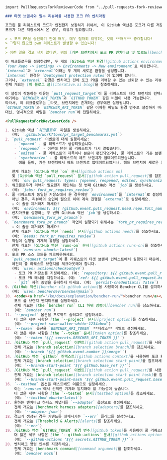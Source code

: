 ```markdown
import PullRequestsForkReviewerCode from "../pull-requests-fork-reviewer-code.mdx";

### 타겟 브랜치와 필수 리뷰어를 사용한 포크 PR 벤치마킹

포크된 풀 리퀘스트의 코드가 안전한지 보장하기 위해서, 이 GitHub 액션은 포크가 다른 저장소에서 왔는지 확인합니다.
포크가 다른 저장소에서 온 경우, 리뷰가 필요합니다.

> ⚠️ 포크 PR을 승인하기 전에 매우, 매우 철저히 리뷰하는 것이 **매우** 중요합니다!
> 그렇지 않으면 pwn 리퀘스트가 발생할 수 있습니다!
>
> 이런 일을 겪고 싶지 않다면, 위의 [기본 브랜치에서 포크 PR 벤치마크 및 업로드][benchmark fork pr and upload from default branch]를 참조하세요.

이 워크플로우를 설정하려면, 두 개의 [GitHub 액션 환경][github actions environments]을 생성해야 합니다.
`Your Repo -> Settings -> Environments -> New environment`로 이동합니다.
`internal`과 `external`이라는 두 개의 새로운 환경을 생성합니다.
`internal` 환경은 `Deployment protection rules`이 없어야 합니다.
그러나, `external` 환경은 벤치마크 전에 포크 PR을 리뷰할 수 있는 신뢰할 수 있는 리뷰어로 `Required reviewers`을 설정해야 합니다.
전체 개요는 [이 블로그 글][iterative.ai blog]을 참조하세요.

이 설정이 작동하는 이유는 `pull_request_target`이 풀 리퀘스트의 타겟 브랜치의 컨텍스트에서 실행되기 때문이며,
여기에는 `BENCHER_API_TOKEN`과 `GITHUB_TOKEN` 같은 비밀이 사용 가능합니다.
따라서, 이 워크플로우는 _타겟_ 브랜치에만 존재하는 경우에만 실행됩니다.
`GITHUB_TOKEN`과 `BENCHER_API_TOKEN` 같은 어떠한 비밀도 환경 변수로 설정하지 마세요.
대신, 명시적으로 비밀을 `bencher run`에 전달하세요.

<PullRequestsForkReviewerCode />

1. GitHub 액션 `워크플로우` 파일을 생성하세요.
   (예: `.github/workflows/pr_target_benchmarks.yml`)
2. `pull_request` 이벤트에 대해 실행하세요:
    - `opened` - 풀 리퀘스트가 생성되었습니다.
    - `reopened` - 이전에 닫힌 풀 리퀘스트가 다시 열렸습니다.
    - `edited` - 풀 리퀘스트의 제목이나 본문이 편집되었거나, 풀 리퀘스트의 기준 브랜치가 변경되었습니다.
    - `synchronize` - 풀 리퀘스트의 헤드 브랜치가 업데이트되었습니다.
      예를 들어, 기준 브랜치에서 헤드 브랜치로 업데이트되었거나, 헤드 브랜치에 새로운 커밋이 푸시되었습니다.

   전체 개요는 [GitHub 액션 `on` 문서][github actions on]
   및 [GitHub 액션 `pull_request` 문서][github action pull_request]를 참조하세요.
   (예: `on: pull_request: types: [opened, reopened, edited, synchronize]`)
3. 워크플로우가 리뷰가 필요한지 확인하는 첫 번째 GitHub 액션 `job`을 생성하세요.
   (예: `jobs: fork_pr_requires_review`)
4. 풀 리퀘스트가 동일한 저장소에서 온 경우에만 `environment`를 `internal`로 설정하세요.
   아닌 경우, 리뷰어의 승인이 필요로 하여 계속 진행될 `external`로 설정하세요.
   ⚠️ 이 줄을 제거하지 마세요!
   (예: `environment: ${{ (github.event.pull_request.head.repo.full_name == github.repository && 'internal') || 'external' }}`)
5. 벤치마크를 실행하는 두 번째 GitHub 액션 `job`을 생성하세요.
   (예: `benchmark_fork_pr_branch`)
6. `benchmark_fork_pr_branch` 작업이 실행되기 위해서는 `fork_pr_requires_review` 작업이 필요합니다.
   ⚠️ 이 줄을 제거하지 마세요!
   전체 개요는 [GitHub 액션 `needs` 문서][github actions needs]를 참조하세요.
   (예: `needs: fork_pr_requires_review`)
7. 작업이 실행될 기계의 유형을 설정하세요.
   전체 개요는 [GitHub 액션 `runs-on` 문서][github actions runs-on]를 참조하세요.
   (예: `runs-on: ubuntu-latest`)
8. 포크 PR 소스 코드를 체크아웃하세요.
   `pull_request_target`이 풀 리퀘스트의 타겟 브랜치 컨텍스트에서 실행되기 때문에,
   여전히 풀 리퀘스트 브랜치를 체크아웃해야 합니다.
   (예: `uses: actions/checkout@v4`)
    - 포크 PR 저장소를 지정하세요. (예: `repository: ${{ github.event.pull_request.head.repo.full_name }}`)
    - 포크 PR 해시를 지정하세요. (예: `ref: ${{ github.event.pull_request.head.sha }}`)
    - `git` 자격 증명을 유지하지 마세요. (예: `persist-credentials: false`)
9. [GitHub 액션][bencher cli github action]을 사용하여 Bencher CLI를 설치하세요.
   (예: `uses: bencherdev/bencher@main`)
10. <code><a href="/ko/docs/explanation/bencher-run/">bencher run</a></code> CLI 하위 명령어를 사용하여
    포크 풀 브랜치 벤치마크를 실행하세요.
    전체 개요는 [the `bencher run` CLI 하위 명령어][bencher run]를 참조하세요.
    (예: `bencher run`)
11. `--project` 옵션을 프로젝트 슬러그로 설정하세요.
    더 많은 세부 사항은 [the `--project` 문서][project option]를 참조하세요.
    (예: `--project save-walter-white-1234abcd`)
12. `--token` 옵션을 `BENCHER_API_TOKEN` **저장소** 비밀로 설정하세요.
    더 많은 세부 사항은 [the `--token` 문서][token option]를 참조하세요.
    (예: `--token '${{ secrets.BENCHER_API_TOKEN }}'`)
13. [GitHub 액션 `pull_request` 이벤트][github action pull_request]를 사용하여 포맷된 포크 PR 번호를 `--branch` 옵션으로 설정하세요.
    전체 개요는 [branch selection][branch selection branch]를 참조하세요.
    (예: `--branch '${{ github.event.number }}/merge'`)
14. [GitHub 액션 `github` 컨텍스트][github actions context]를 사용하여 포크 PR 베이스 브랜치 시작 지점을 `--branch-start-point` 옵션으로 설정하세요.
    전체 개요는 [branch selection][branch selection start point]를 참조하세요.
    (예: `--branch-start-point '${{ github.base_ref }}'`)
15. [GitHub 액션 `pull_request` 이벤트][github action pull_request]를 사용하여 포크 PR 베이스 브랜치 시작 지점 해시를 `--branch-start-point-hash` 옵션으로 설정하세요.
    전체 개요는 [branch selection][branch selection start point hash]를 참조하세요.
    (예: `--branch-start-point-hash '${{ github.event.pull_request.base.sha }}'`)
16. `--testbed` 옵션을 테스트베드 이름으로 설정하세요.
    이는 `runs-on`에서 선택한 기계와 일치해야 할 가능성이 높습니다.
    더 많은 세부 사항은 [the `--tested` 문서][testbed option]를 참조하세요.
    (예: `--testbed ubuntu-latest`)
17. 원하는 벤치마크 하네스 어댑터를 `--adapter` 옵션으로 설정하세요.
    전체 개요는 [benchmark harness adapters][adapters]를 참조하세요.
    (예: `--adapter json`)
18. 경고가 생성된 경우 커맨드를 실패시키는 `--err` 플래그를 설정하세요.
    전체 개요는 [Threshold & Alerts][alerts]를 참조하세요.
    (예: `--err`)
19. [GitHub 액션 `GITHUB_TOKEN` 환경 변수][github token]를 사용하여 풀 리퀘스트에 결과를 코멘트로 게시하는 GitHub API 인증 토큰을 `--github-actions` 옵션으로 설정하세요.
    더 많은 세부 사항은 [the `--github-actions` 문서][github actions option]를 참조하세요.
    (예: `--github-actions '${{ secrets.GITHUB_TOKEN }}'`)
20. 벤치마크 명령 인수를 지정하세요.
    전체 개요는 [benchmark command][command argument]를 참조하세요.
    (예: `bencher mock`)
```